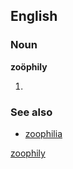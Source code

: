 ==English==

===Noun===
'''zoöphily'''

# {{alternative spelling of|zoophily}}

===See also===
* [[zoophilia]]

[[Category:English words spelled with diacritics|zoophily]]
